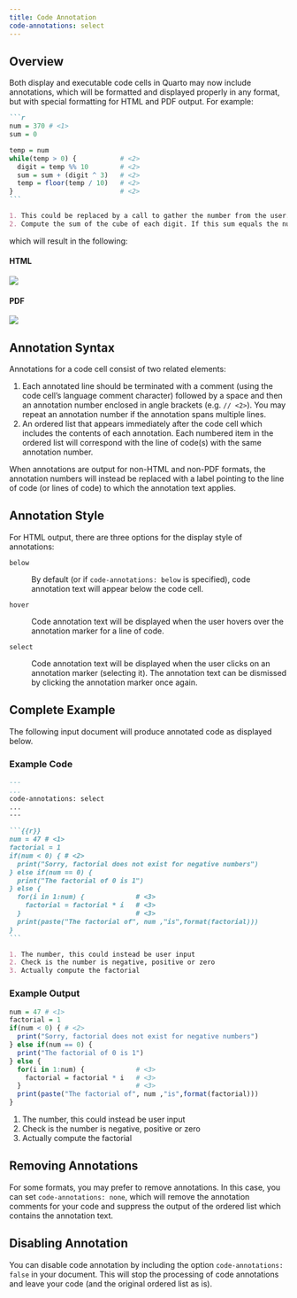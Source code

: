 ```yaml
---
title: Code Annotation
code-annotations: select
---
```


## Overview

Both display and executable code cells in Quarto may now include annotations, which will be formatted and displayed properly in any format, but with special formatting for HTML and PDF output. For example:

```` markdown
```r
num = 370 # <1> 
sum = 0

temp = num
while(temp > 0) {           # <2> 
  digit = temp %% 10        # <2>    
  sum = sum + (digit ^ 3)   # <2>
  temp = floor(temp / 10)   # <2>
}                           # <2>
```

1. This could be replaced by a call to gather the number from the user.
2. Compute the sum of the cube of each digit. If this sum equals the number, this is an Armstrong number.
````

which will result in the following:

::: panel-tabset
#### HTML

![](images/annote-html.png)

#### PDF

![](images/annote-pdf.png)
:::

## Annotation Syntax

Annotations for a code cell consist of two related elements:

1.  Each annotated line should be terminated with a comment (using the code cell's language comment character) followed by a space and then an annotation number enclosed in angle brackets (e.g. `// <2>`). You may repeat an annotation number if the annotation spans multiple lines.
2.  An ordered list that appears immediately after the code cell which includes the contents of each annotation. Each numbered item in the ordered list will correspond with the line of code(s) with the same annotation number.

When annotations are output for non-HTML and non-PDF formats, the annotation numbers will instead be replaced with a label pointing to the line of code (or lines of code) to which the annotation text applies.

## Annotation Style

For HTML output, there are three options for the display style of annotations:

`below`

:   By default (or if `code-annotations: below` is specified), code annotation text will appear below the code cell.

`hover`

:   Code annotation text will be displayed when the user hovers over the annotation marker for a line of code.

`select`

:   Code annotation text will be displayed when the user clicks on an annotation marker (selecting it). The annotation text can be dismissed by clicking the annotation marker once again.

## Complete Example

The following input document will produce annotated code as displayed below.

### Example Code

```` markdown
---
...
code-annotations: select
...
---

```{{r}}
num = 47 # <1>
factorial = 1
if(num < 0) { # <2>
  print("Sorry, factorial does not exist for negative numbers")
} else if(num == 0) {
  print("The factorial of 0 is 1")
} else {
  for(i in 1:num) {             # <3>
    factorial = factorial * i   # <3>
  }                             # <3>
  print(paste("The factorial of", num ,"is",format(factorial)))
}
```

1. The number, this could instead be user input
2. Check is the number is negative, positive or zero
3. Actually compute the factorial
````

### Example Output

``` r
num = 47 # <1>
factorial = 1
if(num < 0) { # <2>
  print("Sorry, factorial does not exist for negative numbers")
} else if(num == 0) {
  print("The factorial of 0 is 1")
} else {
  for(i in 1:num) {             # <3>
    factorial = factorial * i   # <3>
  }                             # <3>
  print(paste("The factorial of", num ,"is",format(factorial)))
}
```

1.  The number, this could instead be user input
2.  Check is the number is negative, positive or zero
3.  Actually compute the factorial

## Removing Annotations

For some formats, you may prefer to remove annotations. In this case, you can set `code-annotations: none`, which will remove the annotation comments for your code and suppress the output of the ordered list which contains the annotation text.

## Disabling Annotation

You can disable code annotation by including the option `code-annotations: false` in your document. This will stop the processing of code annotations and leave your code (and the original ordered list as is).
